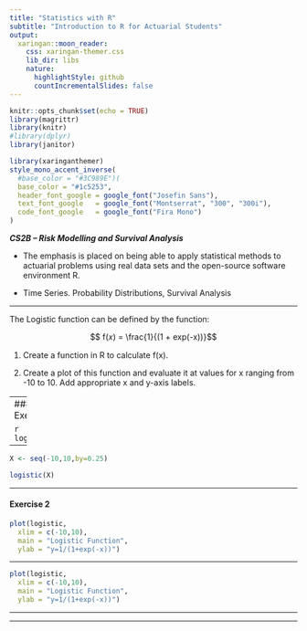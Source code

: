 ```yaml
---
title: "Statistics with R"
subtitle: "Introduction to R for Actuarial Students"
output:
  xaringan::moon_reader:
    css: xaringan-themer.css
    lib_dir: libs
    nature:
      highlightStyle: github
      countIncrementalSlides: false
---
```



```r
knitr::opts_chunk$set(echo = TRUE)
library(magrittr)
library(knitr)
#library(dplyr)
library(janitor)


```

```r
library(xaringanthemer)
style_mono_accent_inverse(
  #base_color = "#3C989E")(
  base_color = "#1c5253",
  header_font_google = google_font("Josefin Sans"),
  text_font_google   = google_font("Montserrat", "300", "300i"),
  code_font_google   = google_font("Fira Mono")
)
```


***CS2B – Risk Modelling and Survival Analysis ***


* The emphasis is placed on being able to apply statistical methods to actuarial problems using real data sets and the open-source software environment R. 

* Time Series. Probability Distributions, Survival Analysis

---


The Logistic function can be defined by the function:

$$ f(𝑥) = \frac{1}{(1 + exp(-x))}$$

1. Create a function in R to calculate f(x). 

2. Create a plot of this function and evaluate it at values for x ranging from -10 to 10. Add appropriate x and y-axis labels. 


---
#### Exercise 1
```r
logistic<-function(x){ 1/(1+exp(-x))}
```

```r
logistic(4)
```

---

```r
X <- seq(-10,10,by=0.25)
```

```r
logistic(X)
```


---

#### Exercise 2
```r
plot(logistic,
  xlim = c(-10,10), 
  main = "Logistic Function", 
  ylab = "y=1/(1+exp(-x))")
```
---

```r
plot(logistic,
  xlim = c(-10,10), 
  main = "Logistic Function", 
  ylab = "y=1/(1+exp(-x))")
```
---


---